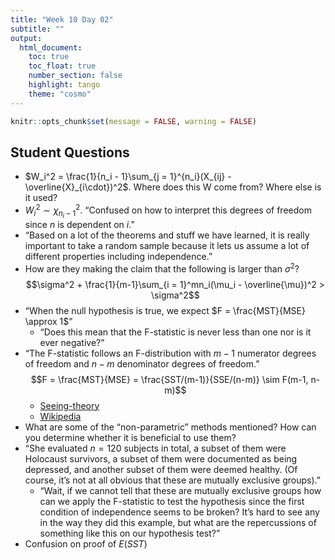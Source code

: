 ```yaml
---
title: "Week 10 Day 02"
subtitle: ""
output: 
  html_document:
    toc: true
    toc_float: true
    number_section: false
    highlight: tango
    theme: "cosmo"
---
```


```r
knitr::opts_chunk$set(message = FALSE, warning = FALSE)
```

## Student Questions

+ $W_i^2 = \frac{1}{n_i - 1}\sum_{j = 1}^{n_i}(X_{ij} - \overline{X}_{i\cdot})^2$. Where does this W come from? Where else is it used?
+ $W_i^2 \sim \chi^2_{n_i - 1}$. "Confused on how to interpret this degrees of freedom since $n$ is dependent on $i$."
+ "Based on a lot of the theorems and stuff we have learned, it is really important to take a random sample because it lets us assume a lot of different properties including independence."
+ How are they making the claim that the following is larger than $\sigma^2$?
    $$\sigma^2 + \frac{1}{m-1}\sum_{i = 1}^mn_i(\mu_i - \overline{\mu})^2 > \sigma^2$$
+ "When the null hypothesis is true, we expect $F = \frac{MST}{MSE} \approx 1$"
    + "Does this mean that the F-statistic is never less than one nor is it ever negative?"
+ "The F-statistic follows an F-distribution with $m-1$ numerator degrees of freedom and $n-m$ denominator degrees of freedom."
    $$F = \frac{MST}{MSE} = \frac{SST/(m-1)}{SSE/(n-m)} \sim F(m-1, n-m)$$
    + [Seeing-theory](https://seeing-theory.brown.edu/probability-distributions/index.html#section2) 
    + [Wikipedia](https://en.wikipedia.org/wiki/F-distribution)
+ What are some of the "non-parametric" methods mentioned? How can you determine whether it is beneficial to use them?
+ "She evaluated $n = 120$ subjects in total, a subset of them were Holocaust survivors, a subset of them were documented as being depressed, and another subset of them were deemed healthy. (Of course, it's not at all obvious that these are mutually exclusive groups)."
    + "Wait, if we cannot tell that these are mutually exclusive groups how can we apply the F-statistic to test the hypothesis since the first condition of independence seems to be broken? It's hard to see any in the way they did this example, but what are the repercussions of something like this on our hypothesis test?"
+ Confusion on proof of $E(SST)$


